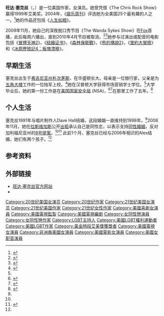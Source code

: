 {{noteTA
|G1=Movie
|G2=Show
|1=zh-cn:冒牌天神2; zh-tw:王牌天神續集; zh-hk:嚟多件衰鬼上帝; zh-sg:王牌上帝2;
|2=zh-cn:结婚证书; zh-tw:結婚糾察隊; zh-hk:准婚人玩謝準新人;
|3=zh-hans:冰河时代4;zh-hk:冰河世紀4：玩轉新大陸;zh-tw:冰原歷險記4：板塊漂移;
}}
{{Infobox person
|image         = Wanda Sykes 2010 GLAAD Media Awards.jpg
|image_size    = 200px
|caption       = 旺达·塞克丝在2010年[[GLAAD|GLAAD]]传媒奖上
|birth_date    = {{Birth date and age|1964|3|7|mf=y}}
|birth_place   = {{USA}}[[弗吉尼亚州|弗吉尼亚州]][[朴次茅斯_(弗吉尼亚州)|朴次茅斯]]
|spouse        = {{marriage|[[Dave_Hall_(record_producer)|Dave Hall]]|1991|1998|reason=divorced}}<br>Alex Niedbalski （2008年–至今）<ref name="people">{{citation|last=Jordan|first=Julie|title=Wanda Sykes Becomes Mom of Twins!|journal=People|date=2009-05-13|url=http://www.people.com/people/article/0,,20278746,00.html|accessdate=2014-07-06|archive-date=2014-08-14|archive-url=https://web.archive.org/web/20140814232902/http://www.people.com/people/article/0,,20278746,00.html|dead-url=no}}</ref>
|children      = Lucas Sykes<br />Olivia Sykes
|occupation    = 女演员，喜剧演员，作家
|years_active  = 1987年–至今
|website       = {{Official website|http://www.wandasykes.com}}
| module       = {{Infobox name module
| putonghua    = 旺达·塞克丝
| taiwan       = {{ubl|旺達·塞克絲（[[Netflix|Netflix]]、[[Disney+|Disney+]]）|汪妲·賽克絲（[[華納媒體|華納媒體]]、[[甲上娛樂|甲上娛樂]]）|汪黛·塞克絲（[[蘋果公司|Apple]]、[[威望國際|CatchPlay]]）}}
| cantonese    = 旺達·塞克絲
| singapore    = 旺达·塞克丝
}}
}}

'''旺达·塞克丝'''（{{lang-en|Wanda Sykes}}，{{bd|1964年|3月7日|catIdx=S}}）是一位美国作家，女演员。她曾凭借《The Chris Rock Show》赢得1999年艾美奖。2004年，《[[娱乐周刊|娱乐周刊]]》评选她为全美国25个最有趣的人之一。<ref>{{cite news|title=The Best of the Rest|url=http://www.ew.com/ew/article/0,,600311_2,00.html|work=Entertainment Weekly|date=2004-03-19|accessdate=2008-12-25|archive-date=2008-12-11|archive-url=https://web.archive.org/web/20081211144958/http://www.ew.com/ew/article/0,,600311_2,00.html|dead-url=no}}</ref>她的作品还包括《[[人生如戲|人生如戲]]》。

2009年11月，她自己的深夜脱口秀节目《The Wanda Sykes Show》在[[福克斯廣播公司|Fox]]首播，此后每周六播出，直到2010年4月节目被取消。<ref>{{cite web|title=Wanda Sykes Official site|work=Wanda Sykes Returns To Fox|url=http://www.wandasykes.com/press_pop.php?pressReleaseID=32|accessdate=2009-04-03|archive-date=2012-07-07|archive-url=https://www.webcitation.org/68yCXgJ29?url=http://www.wandasykes.com/press_pop.php?pressReleaseID=32|dead-url=no}}</ref><ref>{{cite web|title=The Wanda Sykes Show |work=The Wanda Sykes Show on Fox |url=http://www.fox.com/programming/shows/?sh=twslnp |accessdate=2009-07-12 |deadurl=yes |archiveurl=https://web.archive.org/web/20090702015647/http://www.fox.com/programming/shows/?sh=twslnp |archivedate=2009-07-02}}</ref>她参与过演出或配音的电影包括《[[冒牌天神2|冒牌天神2]]》，《[[结婚证书_(电影)|结婚证书]]》，《[[森林保衛戰|森林保衛戰]]》，《[[熊的傳說2|熊的傳說2]]》，《[[里約大冒險|里約大冒險]]》和《[[冰原歷險記4：板塊漂移|冰原歷險記4：板塊漂移]]》。

==早期生活==
塞克丝出生于[[弗吉尼亚州|弗吉尼亚州]][[朴次茅斯_(弗吉尼亚州)|朴次茅斯]]，在华盛顿长大。母亲是一位银行家，父亲是为[[五角大楼|五角大楼]]工作的一位陆军上校。<ref>{{cite news | url=http://www.nytimes.com/2012/03/20/arts/television/wanda-sykes-finds-ancestors-thanks-to-henry-louis-gates-jr.html | work=The New York Times | first=Felicia R. | last=Lee | title=Wanda Sykes Finds Ancestors Thanks to Henry Louis Gates Jr | date=2012-03-19 | accessdate=2014-07-06 | archive-date=2021-03-14 | archive-url=https://web.archive.org/web/20210314185233/http://www.nytimes.com/2012/03/20/arts/television/wanda-sykes-finds-ancestors-thanks-to-henry-louis-gates-jr.html | dead-url=no }}</ref>她在汉普顿大学获得市场营销学士学位。<ref name="washingtonian" />大学毕业后，她的第一份工作是在[[美国国家安全局|美国国家安全局]] (NSA)，<ref name="washingtonian">{{cite web|last=Katz|first=Lee Michael|title=Funny Girl|url=http://www.washingtonian.com/articles/capitalcomment/15960.html|work=Washingtonian.com|accessdate=2010-06-11|archive-date=2012-07-07|archive-url=https://www.webcitation.org/68yCYZcHB?url=http://www.washingtonian.com/articles/people/funny-girl/|dead-url=no}}</ref><ref name=yahoo>{{cite web | url=http://movies.yahoo.com/movie/contributor/1804481088/bio | title=Wanda Sykes Biography | work=Yahoo! Movies | publisher=AEC One Group Stop, Inc. | year=2008 | accessdate=2008-12-11 | archive-date=2011-06-28 | archive-url=https://web.archive.org/web/20110628221811/http://movies.yahoo.com/movie/contributor/1804481088/bio | dead-url=no }}</ref>在那里工作了五年。<ref name=advocate>{{cite news |title=Black and Gay Like Me |first=Ari |last=Karpel |work=The Advocate |date=March 2009 |issue=1024 |url=http://www.advocate.com/issue_story_ektid71760.asp |accessdate=2014-07-06 |archive-date=2009-02-07 |archive-url=https://web.archive.org/web/20090207085637/http://www.advocate.com/issue_story_ektid71760.asp |dead-url=no }}</ref>

==个人生活==
塞克丝1991年与唱片制作人Dave Hall结婚，这段婚姻一直维持到1998年。<ref name=advocate/>2008年11月，她在[[拉斯维加斯|拉斯维加斯]]公开[[出柜|出柜]]承认自己是同性恋，以表示支持[[同性婚姻|同性婚姻]]，反对加利福尼亚州的[[加利福尼亚州8号提案_(2008年)|8号提案]]。<ref name=advocate/><ref>{{Citation|last=McKinley|first=Jessie|title=Across U.S., Big Rallies for Same-Sex Marriage|newspaper=New York Times|date=2008-11-15|url=http://www.nytimes.com/2008/11/16/us/16protest.html?_r=1&ref=us|accessdate=2009-11-27|archive-date=2021-02-08|archive-url=https://web.archive.org/web/20210208113758/https://www.nytimes.com/2008/11/16/us/16protest.html?_r=1&ref=us|dead-url=no}}</ref>
此前1个月，塞克丝已经与2006年相识的Alex结婚，她们有两个孩子。<ref name="people"/>

==参考资料==
{{reflist|2}}

==外部链接==
* [http://www.wandasykes.com 旺达·塞克丝官方网站] {{Wayback|url=http://www.wandasykes.com/ |date=20201122233640 }}
* {{IMDb name|843100}}

{{Authority control}}
{{DEFAULTSORT:Sykes, Wanda}}
[[Category:20世纪美国女演员|Category:20世纪美国女演员]]
[[Category:20世纪作家|Category:20世纪作家]]
[[Category:21世纪美国女演员|Category:21世纪美国女演员]]
[[Category:21世纪美国作家|Category:21世纪美国作家]]
[[Category:21世纪女性作家|Category:21世纪女性作家]]
[[Category:美國喜劇女演員|Category:美國喜劇女演員]]
[[Category:美國電視監製|Category:美國電視監製]]
[[Category:美國電視編劇|Category:美國電視編劇]]
[[Category:女同性戀演員|Category:女同性戀演員]]
[[Category:女同性戀作家|Category:女同性戀作家]]
[[Category:LGBT主持人|Category:LGBT主持人]]
[[Category:美國LGBT權利運動者|Category:美國LGBT權利運動者]]
[[Category:美國LGBT作家|Category:美國LGBT作家]]
[[Category:黃金時段艾美獎獲獎者|Category:黃金時段艾美獎獲獎者]]
[[Category:美國電視女演員|Category:美國電視女演員]]
[[Category:非洲裔美國女演員|Category:非洲裔美國女演員]]
[[Category:美國電影女演員|Category:美國電影女演員]]
[[Category:美國女配音演員|Category:美國女配音演員]]